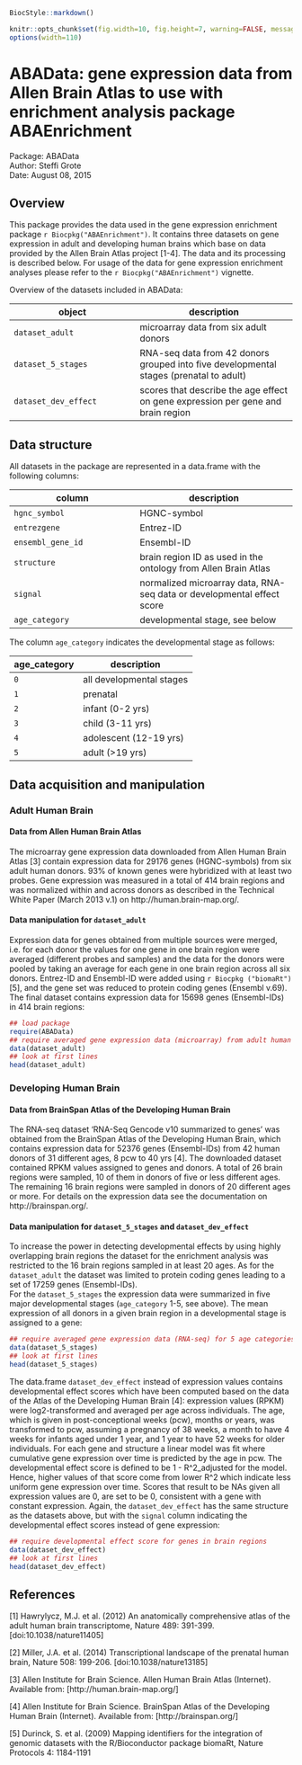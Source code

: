 
```r
BiocStyle::markdown()
```
```r
knitr::opts_chunk$set(fig.width=10, fig.height=7, warning=FALSE, message=FALSE)
options(width=110)
```

<!--
%\VignetteIndexEntry{ABAData: gene expression data to use with enrichment analysis package ABAEnrichment}
%\VignetteEngine{knitr::knitr}
-->

# ABAData: gene expression data from Allen Brain Atlas to use with enrichment analysis package ABAEnrichment

Package: ABAData   
Author: Steffi Grote   
Date: August 08, 2015   

## Overview
This package provides the data used in the gene expression enrichment package `r Biocpkg("ABAEnrichment")`. It contains three datasets on gene expression in adult and developing human brains which base on data provided by the Allen Brain Atlas project [1-4]. The data and its processing is described below. For usage of the data for gene expression enrichment analyses please refer to the `r Biocpkg("ABAEnrichment")` vignette.

Overview of the datasets included in ABAData:

object | description
-------- | ----------
`dataset_adult` | microarray data from six adult donors
`dataset_5_stages` | RNA-seq data from 42 donors grouped into five developmental stages (prenatal to adult)
`dataset_dev_effect` | scores that describe the age effect on gene expression per gene and brain region

## Data structure
All datasets in the package are represented in a data.frame with the following columns:

column | description
-------- | ----------
`hgnc_symbol` | HGNC-symbol
`entrezgene` | Entrez-ID
`ensembl_gene_id` | Ensembl-ID
`structure` | brain region ID as used in the ontology from Allen Brain Atlas
`signal` | normalized microarray data, RNA-seq data or developmental effect score 
`age_category` | developmental stage, see below

The column `age_category` indicates the developmental stage as follows:

age_category | description
-------- | ----------
`0` | all developmental stages
`1` | prenatal
`2` | infant (0-2 yrs)
`3` | child (3-11 yrs)
`4` | adolescent (12-19 yrs) 
`5` | adult (>19 yrs)

## Data acquisition and manipulation 


### Adult Human Brain

#### Data from Allen Human Brain Atlas 
The microarray gene expression data downloaded from  Allen Human Brain Atlas [3] contain expression data for 29176 genes (HGNC-symbols) from six adult human donors. 93% of known genes were hybridized with at least two probes. Gene expression was measured in a total of 414 brain regions and was normalized within and across donors as described in the Technical White Paper (March 2013 v.1) on http://human.brain-map.org/.


#### Data manipulation for `dataset_adult`
Expression data for genes obtained from multiple sources were merged, i.e. for each donor the values for one gene in one brain region were averaged (different probes and samples) and the data for the donors were pooled by taking an average for each gene in one brain region across all six donors.
Entrez-ID and Ensembl-ID were added using `r Biocpkg ("biomaRt")` [5], and the gene set was reduced to protein coding genes (Ensembl v.69). The final dataset contains expression data for 15698 genes (Ensembl-IDs) in 414 brain regions:

```r
## load package
require(ABAData)
## require averaged gene expression data (microarray) from adult human brain regions
data(dataset_adult)
## look at first lines
head(dataset_adult)
```

### Developing Human Brain

#### Data from BrainSpan Atlas of the Developing Human Brain
The RNA-seq dataset 'RNA-Seq Gencode v10 summarized to genes' was obtained from the BrainSpan Atlas of the Developing Human Brain, which contains expression data for 52376 genes (Ensembl-IDs) from 42 human donors of 31 different ages, 8 pcw to 40 yrs [4]. The downloaded dataset contained RPKM values assigned to genes and donors. A total of 26 brain regions were sampled, 10 of them in donors of five or less different ages. The remaining 16 brain regions were sampled in donors of 20 different ages or more. For details on the expression data see the documentation on http://brainspan.org/.  

#### Data manipulation for `dataset_5_stages` and `dataset_dev_effect`
To increase the power in detecting developmental effects by using highly overlapping brain regions the dataset for the enrichment analysis was restricted to the 16 brain regions sampled in at least 20 ages. As for the `dataset_adult` the dataset was limited to protein coding genes leading to a set of 17259 genes (Ensembl-IDs).  
For the `dataset_5_stages` the expression data were summarized in five major developmental stages (`age_category` 1-5, see above). The mean expression of all donors in a given brain region in a developmental stage is assigned to a gene: 

```r
## require averaged gene expression data (RNA-seq) for 5 age categories
data(dataset_5_stages)
## look at first lines
head(dataset_5_stages)
```

The data.frame `dataset_dev_effect` instead of expression values contains developmental effect scores which have been computed based on the data of the Atlas of the Developing Human Brain [4]: expression values (RPKM) were log2-transformed and averaged per age across individuals. The age, which is given in post-conceptional weeks (pcw), months or years, was transformed to pcw, assuming a pregnancy of 38 weeks, a month to have 4 weeks for infants aged under 1 year, and 1 year to have 52 weeks for older individuals. For each gene and structure a linear model was fit where cumulative gene expression over time is predicted by the age in pcw. The developmental effect score is defined to be 1 - R^2_adjusted for the model. Hence, higher values of that score come from lower R^2 which indicate less uniform gene expression over time. Scores that result to be NAs given all expression values are 0, are set to be 0, consistent with a gene with constant expression. Again, the `dataset_dev_effect` has the same structure as the datasets above, but with the `signal` column indicating the developmental effect scores instead of gene expression: 

```r
## require developmental effect score for genes in brain regions
data(dataset_dev_effect)
## look at first lines
head(dataset_dev_effect)
```

## References

[1] Hawrylycz, M.J. et al. (2012) An anatomically comprehensive atlas of the adult human brain transcriptome, Nature 489: 391-399. [doi:10.1038/nature11405]

[2] Miller, J.A. et al. (2014) Transcriptional landscape of the prenatal human brain, Nature 508: 199-206. [doi:10.1038/nature13185]

[3] Allen Institute for Brain Science. Allen Human Brain Atlas (Internet). Available from:
[http://human.brain-map.org/]

[4] Allen Institute for Brain Science. BrainSpan Atlas of the Developing Human Brain
(Internet). Available from: [http://brainspan.org/]

[5] Durinck, S. et al. (2009) Mapping identifiers for the integration of genomic datasets with the  R/Bioconductor package biomaRt, Nature Protocols 4: 1184-1191
